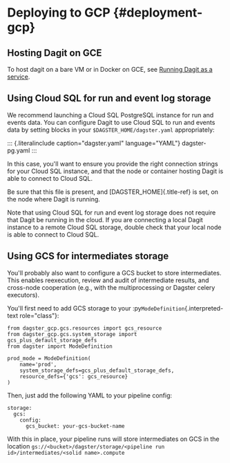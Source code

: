 Deploying to GCP {#deployment-gcp}
================

Hosting Dagit on GCE
--------------------

To host dagit on a bare VM or in Docker on GCE, see [Running Dagit as a
service](local.html).

Using Cloud SQL for run and event log storage
---------------------------------------------

We recommend launching a Cloud SQL PostgreSQL instance for run and
events data. You can configure Dagit to use Cloud SQL to run and events
data by setting blocks in your `$DAGSTER_HOME/dagster.yaml`
appropriately:

::: {.literalinclude caption="dagster.yaml" language="YAML"}
dagster-pg.yaml
:::

In this case, you\'ll want to ensure you provide the right connection
strings for your Cloud SQL instance, and that the node or container
hosting Dagit is able to connect to Cloud SQL.

Be sure that this file is present, and [DAGSTER\_HOME]{.title-ref} is
set, on the node where Dagit is running.

Note that using Cloud SQL for run and event log storage does not require
that Dagit be running in the cloud. If you are connecting a local Dagit
instance to a remote Cloud SQL storage, double check that your local
node is able to connect to Cloud SQL.

Using GCS for intermediates storage
-----------------------------------

You\'ll probably also want to configure a GCS bucket to store
intermediates. This enables reexecution, review and audit of
intermediate results, and cross-node cooperation (e.g., with the
multiprocessing or Dagster celery executors).

You\'ll first need to add GCS storage to your
:py`ModeDefinition`{.interpreted-text role="class"}:

``` {.python}
from dagster_gcp.gcs.resources import gcs_resource
from dagster_gcp.gcs.system_storage import gcs_plus_default_storage_defs
from dagster import ModeDefinition

prod_mode = ModeDefinition(
    name='prod',
    system_storage_defs=gcs_plus_default_storage_defs,
    resource_defs={'gcs': gcs_resource}
)
```

Then, just add the following YAML to your pipeline config:

``` {.yaml}
storage:
  gcs:
    config:
      gcs_bucket: your-gcs-bucket-name
```

With this in place, your pipeline runs will store intermediates on GCS
in the location
`gs://<bucket>/dagster/storage/<pipeline run id>/intermediates/<solid name>.compute`

